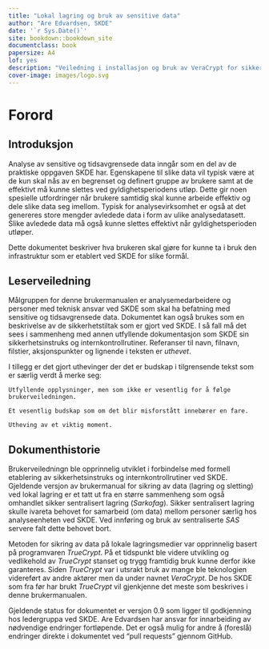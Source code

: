 ```yaml
---
title: "Lokal lagring og bruk av sensitive data"
author: "Are Edvardsen, SKDE"
date: '`r Sys.Date()`'
site: bookdown::bookdown_site
documentclass: book
papersize: A4
lof: yes
description: "Veiledning i installasjon og bruk av VeraCrypt for sikker lagring og sletting av data ved Senter for klinisk dokumentajson og evaluering (SKDE), Helse Nord RHF."
cover-image: images/logo.svg
---
```


# Forord {-}


## Introduksjon {-}
Analyse av sensitive og tidsavgrensede data inngår som en del av de praktiske
oppgaven SKDE har. Egenskapene til slike
data vil typisk være at de kun skal nås av en begrenset og definert
gruppe av brukere samt at de effektivt må kunne slettes ved
gyldighetsperiodens utløp. Dette gir noen spesielle utfordringer når
brukere samtidig skal kunne arbeide effektiv og dele slike data seg
imellom. Typisk for analysevirksomhet er også at det genereres store
mengder avledede data i form av ulike analysedatasett. Slike avledede
data må også kunne slettes effektivt når gyldighetsperioden utløper.

Dette dokumentet beskriver hva brukeren skal gjøre for kunne ta i
bruk den infrastruktur som er etablert ved SKDE for slike formål.


## Leserveiledning {-}
Målgruppen for denne brukermanualen er analysemedarbeidere
og personer med teknisk ansvar ved SKDE som skal ha befatning med
sensitive og tidsavgrensede data. Dokumentet kan også brukes
som en beskrivelse av de sikkerhetstiltak som er gjort ved SKDE. I så
fall må det sees i sammenheng med annen utfyllende dokumentasjon som
SKDE sin sikkerhetsinstruks og internkontrollrutiner.
Referanser til navn, filnavn, filstier, aksjonspunkter og lignende
i teksten er _uthevet_.

I tillegg er det gjort uthevinger der det er budskap i
tilgrensende tekst som er særlig verdt å merke seg:

```block2
Utfyllende opplysninger, men som ikke er vesentlig for å følge
brukerveiledningen.
```

```block2
Et vesentlig budskap som om det blir misforstått innebærer en fare.
```


```block2
Utheving av et viktig moment.
```


## Dokumenthistorie {-}
Brukerveiledningn ble opprinnelig utviklet i forbindelse med formell etablering
av sikkerhetsinstruks og internkontrollrutiner ved SKDE. Gjeldende versjon av
brukermanual for sikring av data (lagring og sletting) ved lokal lagring er et
tatt ut fra en større
sammenheng som også omhandlet sikker sentralisert lagring (_Sarkofag_).
Sikker sentralisert lagring skulle ivareta behovet for samarbeid (om data)
mellom personer særlig hos analyseenheten ved SKDE. Ved innføring og bruk av
sentraliserte _SAS_ servere falt dette behovet bort.

Metoden for sikring av data på lokale lagringsmedier var opprinnelig basert på
programvaren _TrueCrypt_. På et tidspunkt ble videre utvikling og vedlikehold
av _TrueCrypt_ stanset og trygg framtidig bruk kunne derfor ikke garanteres.
Siden _TrueCrypt_ var i utsrakt bruk av mange ble teknologien videreført av
andre aktører men da under navnet _VeraCrypt_. De hos SKDE som fra før har
brukt _TrueCrypt_ vil gjenkjenne det meste som beskrives i denne
brukermanualen.

Gjeldende status for dokumentet er versjon 0.9 som ligger til godkjenning hos
ledergruppa ved SKDE. Are Edvardsen har ansvar for innarbeiding av nødvendige
endringer fortløpende. Det er også mulig for andre å (foreslå) endringer
direkte i dokumentet ved "pull requests" gjennom GitHub.